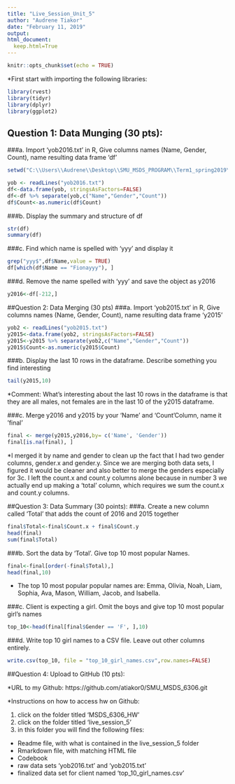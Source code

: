 ---
title: "Live_Session_Unit_5"
author: "Audrene Tiakor"
date: "February 11, 2019"
output: 
html_document:
  keep.html=True
---

```{r setup, include=FALSE}
knitr::opts_chunk$set(echo = TRUE)
```
*First start with importing the following libraries:

```{r libraries}
library(rvest)
library(tidyr)
library(dplyr)
library(ggplot2)
```
## Question 1: Data Munging (30 pts):
###a. Import 'yob2016.txt' in R, Give columns names (Name, Gender, Count), name resulting data frame 'df'


```{r import}
setwd("C:\\Users\\Audrene\\Desktop\\SMU_MSDS_PROGRAM\\Term1_spring2019\\MSDS6306\\HW\\Live_session_5")

```
```{r yob}
yob <- readLines("yob2016.txt")
df<-data.frame(yob, stringsAsFactors=FALSE)
df<-df %>% separate(yob,c("Name","Gender","Count"))
df$Count<-as.numeric(df$Count)
```
###b. Display the summary and structure of df
```{r display}
str(df)
summary(df)
```
###c. Find which name is spelled with 'yyy' and display it
```{r which}
grep("yyy$",df$Name,value = TRUE)
df[which(df$Name == "Fionayyy"), ]
```
###d. Remove the name spelled with 'yyy' and save the object as y2016
```{r delete}
y2016<-df[-212,]
```

##Question 2: Data Merging (30 pts)
###a. Import 'yob2015.txt' in R, Give columns names (Name, Gender, Count), name resulting data frame 'y2015'
```{r y2015}
yob2 <- readLines("yob2015.txt")
y2015<-data.frame(yob2, stringsAsFactors=FALSE)
y2015<-y2015 %>% separate(yob2,c("Name","Gender","Count"))
y2015$Count<-as.numeric(y2015$Count)
```
###b. Display the last 10 rows in the dataframe. Describe something you find interesting
```{r tail}
tail(y2015,10)
```
*Comment: What's interesting about the last 10 rows in the dataframe is that they are all males, not females are in the last 10 of the y2015 dataframe. 

###c. Merge y2016 and y2015 by your 'Name' and 'Count'Column, name it 'final'
```{r merge}
final <- merge(y2015,y2016,by= c('Name', 'Gender'))
final[is.na(final), ] 
```
*I merged it by name and gender to clean up the fact that I had two gender columns, gender.x and gender.y. Since we are merging both data sets, I figured it would be cleaner and also better to merge the genders especially for 3c. I left the count.x and count.y columns alone because in number 3 we actually end up making a 'total' column, which requires we sum the count.x and count.y columns.

##Question 3: Data Summary (30 points):
###a. Create a new column called 'Total' that adds the count of 2016 and 2015 together
```{r total}
final$Total<-final$Count.x + final$Count.y
head(final)
sum(final$Total)
```
###b. Sort the data by 'Total'. Give top 10 most popular Names.
```{r sort}
final<-final[order(-final$Total),]
head(final,10)
```
* The top 10 most popular popular names are: Emma, Olivia, Noah, Liam, Sophia, Ava, Mason, William, Jacob, and Isabella.

###c. Client is expecting a girl. Omit the boys and give top 10 most popular girl's names
```{r sort_girls}
top_10<-head(final[final$Gender == 'F', ],10)
```
###d. Write top 10 girl names to a CSV file. Leave out other columns entirely.
```{r write_csv}
write.csv(top_10, file = "top_10_girl_names.csv",row.names=FALSE)
```

##Question 4: Upload to GitHub (10 pts):

*URL to my Github: https://github.com/atiakor0/SMU_MSDS_6306.git

*Instructions on how to access hw on Github:

1. click on the folder titled 'MSDS_6306_HW'
2. click on the folder titled 'live_session_5'
3. in this folder you will find the following files:

+ Readme file, with what is contained in the live_session_5 folder
+ Rmarkdown file, with matching HTML file
+ Codebook
+ raw data sets 'yob2016.txt' and 'yob2015.txt'
+ finalized data set for client named 'top_10_girl_names.csv'

